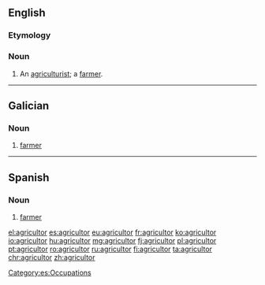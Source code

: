 ==English==

===Etymology===
{{etyl|la|en}} {{lena}}

===Noun===
{{en-noun}}

# {{context|archaic|lang=en}} An [[agriculturist]]; a [[farmer]].

----

==Galician==

===Noun===
{{gl-noun|m|agricultores}}

# [[farmer]]

----

==Spanish==

===Noun===
{{es-noun|m|es|f=agricultora}}

# [[farmer]]

[[Category:es:Occupations]]

[[el:agricultor]]
[[es:agricultor]]
[[eu:agricultor]]
[[fr:agricultor]]
[[ko:agricultor]]
[[io:agricultor]]
[[hu:agricultor]]
[[mg:agricultor]]
[[fj:agricultor]]
[[pl:agricultor]]
[[pt:agricultor]]
[[ro:agricultor]]
[[ru:agricultor]]
[[fi:agricultor]]
[[ta:agricultor]]
[[chr:agricultor]]
[[zh:agricultor]]